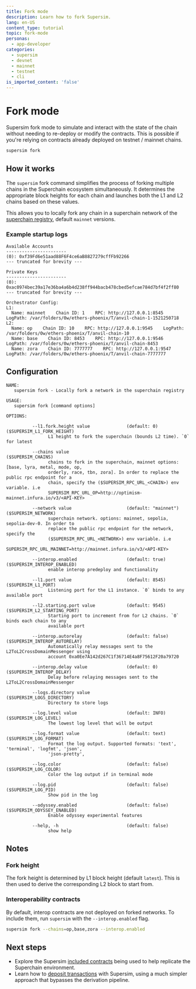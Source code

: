 ```yaml
---
title: Fork mode
description: Learn how to fork Supersim.
lang: en-US
content_type: tutorial
topic: fork-mode
personas:
  - app-developer
categories:
  - supersim
  - devnet
  - mainnet
  - testnet
  - cli
is_imported_content: 'false'
---
```



# Fork mode

Supersim fork mode to simulate and interact with the state of the chain without needing to re-deploy or modify the contracts. This is possible if you're relying on contracts already deployed on testnet / mainnet chains.

```sh
supersim fork
```

## How it works

The `supersim` fork command simplifies the process of forking multiple chains in the Superchain ecosystem simultaneously. It determines the appropriate block heights for each chain and launches both the L1 and L2 chains based on these values.

This allows you to locally fork any chain in a superchain network of the [superchain registry](https://github.com/ethereum-optimism/superchain-registry), default `mainnet` versions.

### Example startup logs

```
Available Accounts
-----------------------
(0): 0xf39Fd6e51aad88F6F4ce6aB8827279cffFb92266
--- truncated for brevity ---

Private Keys
-----------------------
(0): 0xac0974bec39a17e36ba4a6b4d238ff944bacb478cbed5efcae784d7bf4f2ff80
--- truncated for brevity ---

Orchestrator Config:
L1:
  Name: mainnet    Chain ID: 1    RPC: http://127.0.0.1:8545    LogPath: /var/folders/0w/ethers-phoenix/T/anvil-chain-1-1521250718
L2:
  Name: op    Chain ID: 10    RPC: http://127.0.0.1:9545    LogPath: /var/folders/0w/ethers-phoenix/T/anvil-chain-10
  Name: base    Chain ID: 8453    RPC: http://127.0.0.1:9546    LogPath: /var/folders/0w/ethers-phoenix/T/anvil-chain-8453
  Name: zora    Chain ID: 7777777    RPC: http://127.0.0.1:9547    LogPath: /var/folders/0w/ethers-phoenix/T/anvil-chain-7777777
```

## Configuration

```
NAME:
   supersim fork - Locally fork a network in the superchain registry

USAGE:
   supersim fork [command options]

OPTIONS:

          --l1.fork.height value              (default: 0)                       ($SUPERSIM_L1_FORK_HEIGHT)
                L1 height to fork the superchain (bounds L2 time). `0` for latest

          --chains value                                                         ($SUPERSIM_CHAINS)
                chains to fork in the superchain, mainnet options: [base, lyra, metal, mode, op,
                orderly, race, tbn, zora]. In order to replace the public rpc endpoint for a
                chain, specify the ($SUPERSIM_RPC_URL_<CHAIN>) env variable. i.e
                SUPERSIM_RPC_URL_OP=http://optimism-mainnet.infura.io/v3/<API-KEY>

          --network value                     (default: "mainnet")               ($SUPERSIM_NETWORK)
                superchain network. options: mainnet, sepolia, sepolia-dev-0. In order to
                replace the public rpc endpoint for the network, specify the
                ($SUPERSIM_RPC_URL_<NETWORK>) env variable. i.e
                SUPERSIM_RPC_URL_MAINNET=http://mainnet.infura.io/v3/<API-KEY>

          --interop.enabled                   (default: true)                    ($SUPERSIM_INTEROP_ENABLED)
                enable interop predeploy and functionality

          --l1.port value                     (default: 8545)                    ($SUPERSIM_L1_PORT)
                Listening port for the L1 instance. `0` binds to any available port

          --l2.starting.port value            (default: 9545)                    ($SUPERSIM_L2_STARTING_PORT)
                Starting port to increment from for L2 chains. `0` binds each chain to any
                available port

          --interop.autorelay                 (default: false)                   ($SUPERSIM_INTEROP_AUTORELAY)
                Automatically relay messages sent to the L2ToL2CrossDomainMessenger using
                account 0xa0Ee7A142d267C1f36714E4a8F75612F20a79720
          
          --interop.delay value               (default: 0)                       ($SUPERSIM_INTEROP_DELAY)
                Delay before relaying messages sent to the L2ToL2CrossDomainMessenger

          --logs.directory value                                                 ($SUPERSIM_LOGS_DIRECTORY)
                Directory to store logs

          --log.level value                   (default: INFO)                    ($SUPERSIM_LOG_LEVEL)
                The lowest log level that will be output

          --log.format value                  (default: text)                    ($SUPERSIM_LOG_FORMAT)
                Format the log output. Supported formats: 'text', 'terminal', 'logfmt', 'json',
                'json-pretty',

          --log.color                         (default: false)                   ($SUPERSIM_LOG_COLOR)
                Color the log output if in terminal mode

          --log.pid                           (default: false)                   ($SUPERSIM_LOG_PID)
                Show pid in the log

          --odyssey.enabled                   (default: false)                   ($SUPERSIM_ODYSSEY_ENABLED)
                Enable odyssey experimental features

          --help, -h                          (default: false)
                show help
```

## Notes

### Fork height

The fork height is determined by L1 block height (default `latest`). This is then used to derive the corresponding L2 block to start from.

### Interoperability contracts

By default, interop contracts are not deployed on forked networks. To include them, run `supersim` with the `--interop.enabled` flag.

```sh
supersim fork --chains=op,base,zora --interop.enabled
```

## Next steps

*   Explore the Supersim [included contracts](/app-developers/tutorials/supersim/chain-env/included-contracts) being used to help replicate the Superchain environment.
*   Learn how to [deposit transactions](/app-developers/tutorials/supersim/deposit-transactions) with Supersim, using a much simpler approach that bypasses the derivation pipeline.
